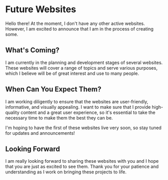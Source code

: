 # Future Websites

Hello there! At the moment, I don't have any other active websites. However, I am excited to announce that I am in the process of creating some.

## What's Coming?

I am currently in the planning and development stages of several websites. These websites will cover a range of topics and serve various purposes, which I believe will be of great interest and use to many people.

## When Can You Expect Them?

I am working diligently to ensure that the websites are user-friendly, informative, and visually appealing. I want to make sure that I provide high-quality content and a great user experience, so it's essential to take the necessary time to make them the best they can be. 

I'm hoping to have the first of these websites live very soon, so stay tuned for updates and announcements!

## Looking Forward

I am really looking forward to sharing these websites with you and I hope that you are just as excited to see them. Thank you for your patience and understanding as I work on bringing these projects to life.
